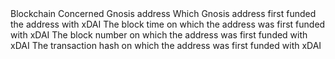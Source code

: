 <ParamField path="blockchain">
Blockchain
</ParamField>
<ParamField path="address">
Concerned Gnosis address
</ParamField>
<ParamField path="first_funded_by">
Which Gnosis address first funded the address with xDAI
</ParamField>
<ParamField path="block_time">
The block time on which the address was first funded with xDAI
</ParamField>
<ParamField path="block_number">
The block number on which the address was first funded with xDAI
</ParamField>
<ParamField path="tx_hash">
The transaction hash on which the address was first funded with xDAI
</ParamField>
